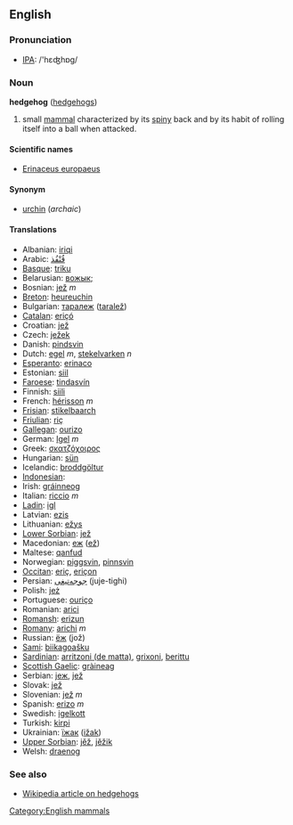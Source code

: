 ==English==
=== Pronunciation ===
*[[w:IPA|IPA]]: /'hɛʤhɒg/

=== Noun ===
'''hedgehog''' ([[hedgehogs]])

# small [[mammal]] characterized by its [[spiny]] back and by its habit of rolling itself into a ball when attacked.

====Scientific names====
*[[Erinaceus europaeus]]

====Synonym====
*[[urchin]] (''archaic'')

==== Translations ====
*Albanian: [[iriqi]]
*Arabic: [[قنفذ|قُنْفُذ]]
*[[Basque]]: [[triku]]
*Belarusian: [[вожык;]]
*Bosnian: [[jež]] ''m''
*[[Breton]]: [[heureuchin]]
*Bulgarian: [[таралеж]] ([[taralež]])
*[[Catalan]]: [[eriçó]]
*Croatian: [[jež]]
*Czech: [[ježek]]
*Danish: [[pindsvin]]
*Dutch: [[egel]] ''m'', [[stekelvarken]] ''n''
*[[Esperanto]]: [[erinaco]]
*Estonian: [[siil]]
*[[Faroese]]: [[tindasvín]]
*Finnish: [[siili]]
*French: [[hérisson]] ''m''
*[[Frisian]]: [[stikelbaarch]]
*[[Friulian]]: [[riç]]
*[[Gallegan]]: [[ourizo]]
*German: [[Igel]] ''m''
*Greek: [[σκατζόχοιρος]]
*Hungarian: [[sün]]
*Icelandic: [[broddgöltur]]
*[[Indonesian]]: [[]]
*Irish: [[gráinneog]]
*Italian: [[riccio]] ''m''
*[[Ladin]]: [[igl]]
*Latvian: [[ezis]]
*Lithuanian: [[ežys]]
*[[Lower Sorbian]]: [[jež]]
*Macedonian: [[еж]] ([[ež]])
*Maltese: [[qanfud]]
*Norwegian: [[piggsvin]], [[pinnsvin]]
*[[Occitan]]: [[eriç]], [[eriçon]]
*Persian: [[جوجه‌تیغی]] (juje-tighi)
*Polish: [[jeż]] '' ''
*Portuguese: [[ouriço]]
*Romanian: [[arici]]
*[[Romansh]]: [[erizun]]
*[[Romany]]: [[arichi]] ''m''
*Russian: [[ёж]] (jož)
*[[Sami]]: [[biikagoašku]]
*[[Sardinian]]: [[arritzoni (de matta)]], [[grixoni]], [[berittu]]
*[[Scottish Gaelic]]: [[gràineag]]
*Serbian: [[jеж]], [[jež]]
*Slovak: [[jež]]
*Slovenian: [[jež]] ''m''
*Spanish: [[erizo]] ''m''
*Swedish: [[igelkott]]
*Turkish: [[kirpi]]
*Ukrainian: [[їжак]] ([[ižak]])
*[[Upper Sorbian]]: [[jěž]], [[jěžik]]
*Welsh: [[draenog]]

===See also===
*[[w:hedgehog|Wikipedia article on hedgehogs]]

[[Category:English mammals]]